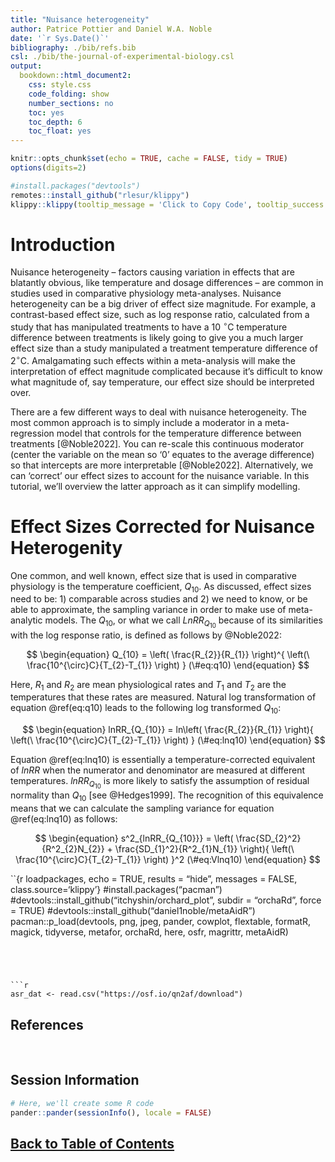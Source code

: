 ```yaml
---
title: "Nuisance heterogeneity"
author: Patrice Pottier and Daniel W.A. Noble
date: '`r Sys.Date()`'
bibliography: ./bib/refs.bib
csl: ./bib/the-journal-of-experimental-biology.csl
output:
  bookdown::html_document2:
    css: style.css
    code_folding: show
    number_sections: no
    toc: yes
    toc_depth: 6
    toc_float: yes
---
```


```r
knitr::opts_chunk$set(echo = TRUE, cache = FALSE, tidy = TRUE)
options(digits=2)
```

```r
#install.packages("devtools")
remotes::install_github("rlesur/klippy")
klippy::klippy(tooltip_message = 'Click to Copy Code', tooltip_success = 'Done', position = 'right', color = "red")
```

# Introduction

Nuisance heterogeneity -- factors causing variation in effects that are blatantly obvious, like temperature and dosage differences -- are common in studies used in comparative physiology meta-analyses. Nuisance heterogeneity can be a big driver of effect size magnitude. For example, a contrast-based effect size, such as log response ratio, calculated from a study that has manipulated treatments to have a 10 $^{\circ}$C temperature difference between treatments is likely going to give you a much larger effect size than a study manipulated a treatment temperature difference of 2$^{\circ}$C. Amalgamating such effects within a meta-analysis will make the interpretation of effect magnitude complicated because it's difficult to know what magnitude of, say temperature, our effect size should be interpreted over. 

There are a few different ways to deal with nuisance heterogeneity. The most common approach is to simply include a moderator in a meta-regression model that controls for the temperature difference between treatments [@Noble2022]. You can re-scale this continuous moderator (center the variable on the mean so '0' equates to the average difference) so that intercepts are more interpretable [@Noble2022]. Alternatively, we can 'correct' our effect sizes to account for the nuisance variable. In this tutorial, we'll overview the latter approach as it can simplify modelling.

# Effect Sizes Corrected for Nuisance Heterogenity

One common, and well known, effect size that is used in comparative physiology is the temperature coefficient, $Q_{10}$. As discussed, effect sizes need to be: 1) comparable across studies and 2) we need to know, or be able to approximate, the sampling variance in order to make use of meta-analytic models. The $Q_{10}$, or what we call $LnRR_{Q_{10}}$ because of its similarities with the log response ratio, is defined as follows by @Noble2022: 


$$
\begin{equation} 
  Q_{10} = \left( \frac{R_{2}}{R_{1}} \right)^{ \left(\ \frac{10^{\circ}C}{T_{2}-T_{1}} \right) }
  (\#eq:q10)
\end{equation} 
$$ 

Here, $R_{1}$ and $R_{2}$ are mean physiological rates and $T_{1}$ and $T_{2}$ are the temperatures that these rates are measured. Natural log transformation of equation \@ref(eq:q10) leads to the following log transformed $Q_{10}$:

$$
\begin{equation} 
  lnRR_{Q_{10}} = ln\left( \frac{R_{2}}{R_{1}} \right){ \left(\ \frac{10^{\circ}C}{T_{2}-T_{1}} \right) }
(\#eq:lnq10)
\end{equation} 
$$ 

Equation \@ref(eq:lnq10) is essentially a temperature-corrected equivalent of *lnRR* when the numerator and denominator are measured at different temperatures. $lnRR_{Q_{10}}$ is more likely to satisfy the assumption of residual normality than $Q_{10}$ [see @Hedges1999]. The recognition of this equivalence means that we can calculate the sampling variance for equation \@ref(eq:lnq10) as follows:

$$
\begin{equation} 
  s^2_{lnRR_{Q_{10}}} = \left( \frac{SD_{2}^2}{R^2_{2}N_{2}} + \frac{SD_{1}^2}{R^2_{1}N_{1}} \right){ \left(\ \frac{10^{\circ}C}{T_{2}-T_{1}} \right) }^2
  (\#eq:Vlnq10)
\end{equation} 
$$



``{r loadpackages, echo = TRUE, results = "hide", messages = FALSE, class.source='klippy'}
#install.packages("pacman")
#devtools::install_github("itchyshin/orchard_plot", subdir = "orchaRd", force = TRUE)
#devtools::install_github("daniel1noble/metaAidR")
pacman::p_load(devtools, png, jpeg, pander, cowplot, flextable, formatR, magick,
               tidyverse, metafor, orchaRd, here, osfr, magrittr, metaAidR)
```




```r
asr_dat <- read.csv("https://osf.io/qn2af/download")
```

## References

<div id="refs"></div>

<br>

## Session Information

```r
# Here, we'll create some R code
pander::pander(sessionInfo(), locale = FALSE)
```

## [Back to Table of Contents](https://daniel1noble.github.io/meta-workshop/) {.hide}

<div class="tocify-extend-page" data-unique="tocify-extend-page" style="height: 0;"></div>
